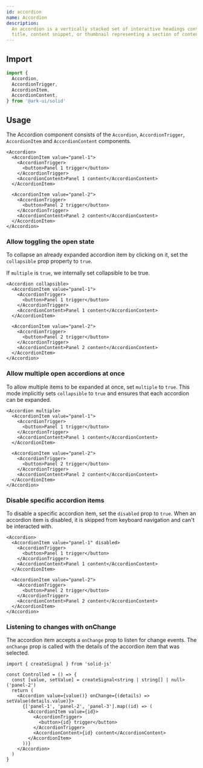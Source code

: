 ```yaml
---
id: accordion
name: Accordion
description:
  An accordion is a vertically stacked set of interactive headings containing a
  title, content snippet, or thumbnail representing a section of content.
---
```


## Import

```ts
import {
  Accordion,
  AccordionTrigger,
  AccordionItem,
  AccordionContent,
} from '@ark-ui/solid'
```

## Usage

The Accordion component consists of the `Accordion`, `AccordionTrigger`,
`AccordionItem` and `AccordionContent` components.

```tsx
<Accordion>
  <AccordionItem value="panel-1">
    <AccordionTrigger>
      <button>Panel 1 trigger</button>
    </AccordionTrigger>
    <AccordionContent>Panel 1 content</AccordionContent>
  </AccordionItem>

  <AccordionItem value="panel-2">
    <AccordionTrigger>
      <button>Panel 2 trigger</button>
    </AccordionTrigger>
    <AccordionContent>Panel 2 content</AccordionContent>
  </AccordionItem>
</Accordion>
```

### Allow toggling the open state

To collapse an already expanded accordion item by clicking on it, set the
`collapsible` prop property to `true`.

If `multiple` is `true`, we internally set collapsible to be true.

```tsx
<Accordion collapsible>
  <AccordionItem value="panel-1">
    <AccordionTrigger>
      <button>Panel 1 trigger</button>
    </AccordionTrigger>
    <AccordionContent>Panel 1 content</AccordionContent>
  </AccordionItem>

  <AccordionItem value="panel-2">
    <AccordionTrigger>
      <button>Panel 2 trigger</button>
    </AccordionTrigger>
    <AccordionContent>Panel 2 content</AccordionContent>
  </AccordionItem>
</Accordion>
```

### Allow multiple open accordions at once

To allow multiple items to be expanded at once, set `multiple` to `true`. This
mode implicitly sets `collapsible` to `true` and ensures that each accordion can
be expanded.

```tsx
<Accordion multiple>
  <AccordionItem value="panel-1">
    <AccordionTrigger>
      <button>Panel 1 trigger</button>
    </AccordionTrigger>
    <AccordionContent>Panel 1 content</AccordionContent>
  </AccordionItem>

  <AccordionItem value="panel-2">
    <AccordionTrigger>
      <button>Panel 2 trigger</button>
    </AccordionTrigger>
    <AccordionContent>Panel 2 content</AccordionContent>
  </AccordionItem>
</Accordion>
```

### Disable specific accordion items

To disable a specific accordion item, set the `disabled` prop to `true`. When an
accordion item is disabled, it is skipped from keyboard navigation and can't be
interacted with.

```tsx
<Accordion>
  <AccordionItem value="panel-1" disabled>
    <AccordionTrigger>
      <button>Panel 1 trigger</button>
    </AccordionTrigger>
    <AccordionContent>Panel 1 content</AccordionContent>
  </AccordionItem>

  <AccordionItem value="panel-2">
    <AccordionTrigger>
      <button>Panel 2 trigger</button>
    </AccordionTrigger>
    <AccordionContent>Panel 2 content</AccordionContent>
  </AccordionItem>
</Accordion>
```

### Listening to changes with onChange

The accordion item accepts a `onChange` prop to listen for change events. The
`onChange` prop is called with the details of the accordion item that was
selected.

```tsx
import { createSignal } from 'solid-js'

const Controlled = () => {
  const [value, setValue] = createSignal<string | string[] | null>('panel-2')
  return (
    <Accordion value={value()} onChange={(details) => setValue(details.value)}>
      {['panel-1', 'panel-2', 'panel-3'].map((id) => (
        <AccordionItem value={id}>
          <AccordionTrigger>
            <button>{id} trigger</button>
          </AccordionTrigger>
          <AccordionContent>{id} content</AccordionContent>
        </AccordionItem>
      ))}
    </Accordion>
  )
}
```
